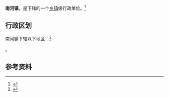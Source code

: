 {{中国乡级行政区|42/06/25/106/000}}

'''南河镇'''，是{{PRC admin/fullname|42/06/25/106/000|3}}下辖的一个[[乡镇|乡镇]]级行政单位。<ref>{{PRC admin/ref sgc|{{PRC admin/parent|42/06/25/106/000}}}}</ref>

== 行政区划 ==

南河镇下辖以下地区：<ref>{{PRC admin/ref sgc|42/06/25/106/000}}</ref>

{{PRC admin/children|42/06/25/106/000}}。

== 参考资料 ==

{{reflist}}

{{行政区划小作品}}
{{PRC admin/navcat|42/06/25/106/000}}